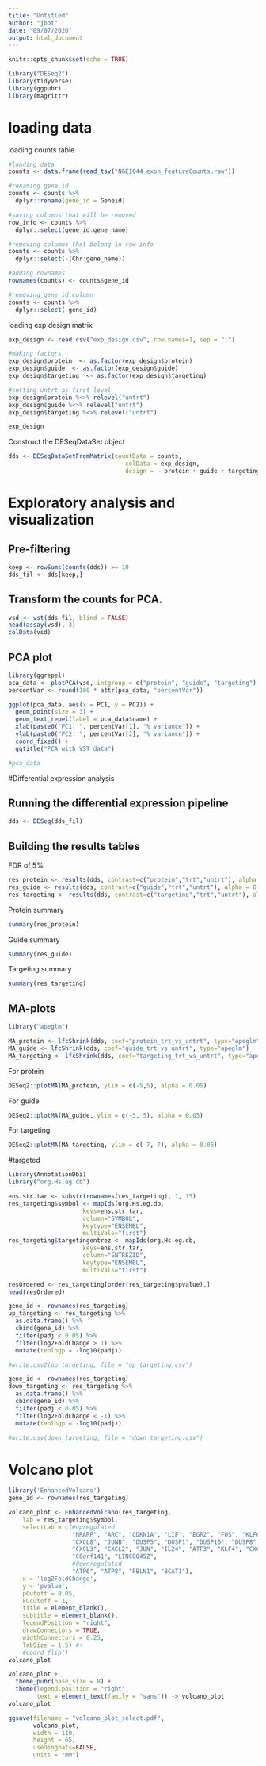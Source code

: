 ---
title: "Untitled"
author: "jbot"
date: "09/07/2020"
output: html_document
---

```{r setup, include=FALSE}
knitr::opts_chunk$set(echo = TRUE)
```

```{r}
library("DESeq2")
library(tidyverse)
library(ggpubr)
library(magrittr)
```

# loading data

loading counts table

```{r}
#loading data
counts <- data.frame(read_tsv("NGEI044_exon_featureCounts.raw"))

#renaming gene id
counts <- counts %>% 
  dplyr::rename(gene_id = Geneid)

#saving columns that will be removed
row_info <- counts %>%
  dplyr::select(gene_id:gene_name)

#removing columns that belong in row info
counts <- counts %>% 
  dplyr::select(-(Chr:gene_name))

#adding rownames
rownames(counts) <- counts$gene_id

#removing gene id column
counts <- counts %>%
  dplyr::select(-gene_id)
```

loading exp design matrix

```{r}
exp_design <- read.csv("exp_design.csv", row.names=1, sep = ";")

#making factors
exp_design$protein  <- as.factor(exp_design$protein)
exp_design$guide  <- as.factor(exp_design$guide)
exp_design$targeting  <- as.factor(exp_design$targeting)

#setting untrt as first level
exp_design$protein %<>% relevel("untrt")
exp_design$guide %<>% relevel("untrt")
exp_design$targeting %<>% relevel("untrt")

exp_design
```

Construct the DESeqDataSet object

```{r}
dds <- DESeqDataSetFromMatrix(countData = counts,
                                 colData = exp_design,
                                 design = ~ protein + guide + targeting)
```

# Exploratory analysis and visualization

## Pre-filtering

```{r}
keep <- rowSums(counts(dds)) >= 10
dds_fil <- dds[keep,]
```

## Transform the counts for PCA.

```{r}
vsd <- vst(dds_fil, blind = FALSE)
head(assay(vsd), 3)
colData(vsd)
```

## PCA plot

```{r}
library(ggrepel)
pca_data <- plotPCA(vsd, intgroup = c("protein", "guide", "targeting"), returnData = TRUE)
percentVar <- round(100 * attr(pca_data, "percentVar"))

ggplot(pca_data, aes(x = PC1, y = PC2)) +
  geom_point(size = 3) +
  geom_text_repel(label = pca_data$name) +
  xlab(paste0("PC1: ", percentVar[1], "% variance")) +
  ylab(paste0("PC2: ", percentVar[2], "% variance")) +
  coord_fixed() +
  ggtitle("PCA with VST data")

#pca_data
```

#Differential expression analysis

## Running the differential expression pipeline

```{r}
dds <- DESeq(dds_fil)
```

## Building the results tables

FDR of 5%

```{r}
res_protein <- results(dds, contrast=c("protein","trt","untrt"), alpha = 0.05, lfcThreshold = 1)
res_guide <- results(dds, contrast=c("guide","trt","untrt"), alpha = 0.05, lfcThreshold = 1)
res_targeting <- results(dds, contrast=c("targeting","trt","untrt"), alpha = 0.05, lfcThreshold = 1)
```

Protein summary
```{r}
summary(res_protein)
```

Guide summary
```{r}
summary(res_guide)
```

Targeting summary
```{r}
summary(res_targeting)
```

## MA-plots

```{r}
library("apeglm")
```

```{r}
MA_protein <- lfcShrink(dds, coef="protein_trt_vs_untrt", type="apeglm")
MA_guide <- lfcShrink(dds, coef="guide_trt_vs_untrt", type="apeglm")
MA_targeting <- lfcShrink(dds, coef="targeting_trt_vs_untrt", type="apeglm")
```

For protein

```{r}
DESeq2::plotMA(MA_protein, ylim = c(-5,5), alpha = 0.05)
```

For guide

```{r}
DESeq2::plotMA(MA_guide, ylim = c(-5, 5), alpha = 0.05)
```

For targeting

```{r}
DESeq2::plotMA(MA_targeting, ylim = c(-7, 7), alpha = 0.05)
```

#targeted

```{r}
library(AnnotationDbi)
library("org.Hs.eg.db")
```

```{r}
ens.str.tar <- substr(rownames(res_targeting), 1, 15)
res_targeting$symbol <- mapIds(org.Hs.eg.db,
                     keys=ens.str.tar,
                     column="SYMBOL",
                     keytype="ENSEMBL",
                     multiVals="first")
res_targeting$targetingentrez <- mapIds(org.Hs.eg.db,
                     keys=ens.str.tar,
                     column="ENTREZID",
                     keytype="ENSEMBL",
                     multiVals="first")
```

```{r}
resOrdered <- res_targeting[order(res_targeting$pvalue),]
head(resOrdered)
```

```{r}
gene_id <- rownames(res_targeting)
up_targeting <- res_targeting %>%
  as.data.frame() %>%
  cbind(gene_id) %>%
  filter(padj < 0.05) %>%
  filter(log2FoldChange > 1) %>%
  mutate(tenlogp = -log10(padj))

#write.csv2(up_targeting, file = "up_targeting.csv")
```

```{r}
gene_id <- rownames(res_targeting)
down_targeting <- res_targeting %>%
  as.data.frame() %>%
  cbind(gene_id) %>%
  filter(padj < 0.05) %>%
  filter(log2FoldChange < -1) %>%
  mutate(tenlogp = -log10(padj))

#write.csv(down_targeting, file = "down_targeting.csv")
```

# Volcano plot

```{r}
library('EnhancedVolcano')
gene_id <- rownames(res_targeting)
```


```{r}
volcano_plot <- EnhancedVolcano(res_targeting,
    lab = res_targeting$symbol,
    selectLab = c(#upregulated
                  "NRARP", "ARC", "CDKN1A", "LIF", "EGR2", "FOS", "KLF6", "IL11", "CDKN2B", "INHBA",
                  "CXCL8", "JUNB", "DUSP5", "DUSP1", "DUSP10", "DUSP8", "IGF2", "EGR1", "IL16", "CXCL11",
                  "CXCL3", "CXCL2", "JUN", "IL24", "ATF3", "KLF4", "CXCL10", "DUSP28", "EGR3", "EGR4", 
                  "C6orf141", "LINC00452",
                  #downregulated
                  "ATP6", "ATP8", "FBLN1", "BCAT1"),
    x = 'log2FoldChange',
    y = 'pvalue',
    pCutoff = 0.05,
    FCcutoff = 1,
    title = element_blank(),
    subtitle = element_blank(),
    legendPosition = "right",
    drawConnectors = TRUE,
    widthConnectors = 0.25,
    labSize = 1.5) #+
    #coord_flip()
volcano_plot
```

```{r}
volcano_plot +
  theme_pubr(base_size = 8) +
  theme(legend.position = "right",
        text = element_text(family = "sans")) -> volcano_plot
volcano_plot
```


```{r}
ggsave(filename = "volcano_plot_select.pdf", 
       volcano_plot, 
       width = 110, 
       height = 65,
       useDingbats=FALSE,
       units = "mm")
```
